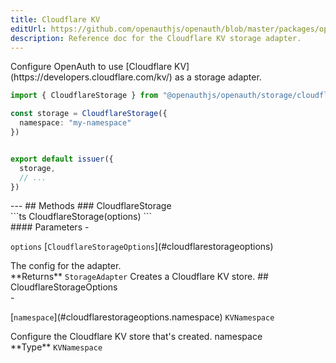 ```yaml
---
title: Cloudflare KV
editUrl: https://github.com/openauthjs/openauth/blob/master/packages/openauth/src/storage/cloudflare.ts
description: Reference doc for the Cloudflare KV storage adapter.
---
```



<div class="tsdoc">
<Section type="about">
Configure OpenAuth to use [Cloudflare KV](https://developers.cloudflare.com/kv/) as a
storage adapter.

```ts
import { CloudflareStorage } from "@openauthjs/openauth/storage/cloudflare"

const storage = CloudflareStorage({
  namespace: "my-namespace"
})


export default issuer({
  storage,
  // ...
})
```
</Section>
---
## Methods
### CloudflareStorage
<Segment>
<Section type="signature">
```ts
CloudflareStorage(options)
```
</Section>
<Section type="parameters">
#### Parameters
- <p><code class="key">options</code> [<code class="type">CloudflareStorageOptions</code>](#cloudflarestorageoptions)</p>
The config for the adapter.
</Section>
<InlineSection>
**Returns** <code class="type">StorageAdapter</code>
</InlineSection>
Creates a Cloudflare KV store.
</Segment>
## CloudflareStorageOptions
<Segment>
<Section type="parameters">
- <p>[<code class="key">namespace</code>](#cloudflarestorageoptions.namespace) <code class="type">KVNamespace</code></p>
</Section>
Configure the Cloudflare KV store that's created.
</Segment>
<NestedTitle id="cloudflarestorageoptions.namespace" Tag="h4" parent="CloudflareStorageOptions.">namespace</NestedTitle>
<Segment>
<Section type="parameters">
<InlineSection>
**Type** <code class="type">KVNamespace</code>
</InlineSection>
</Section>
</Segment>
</div>